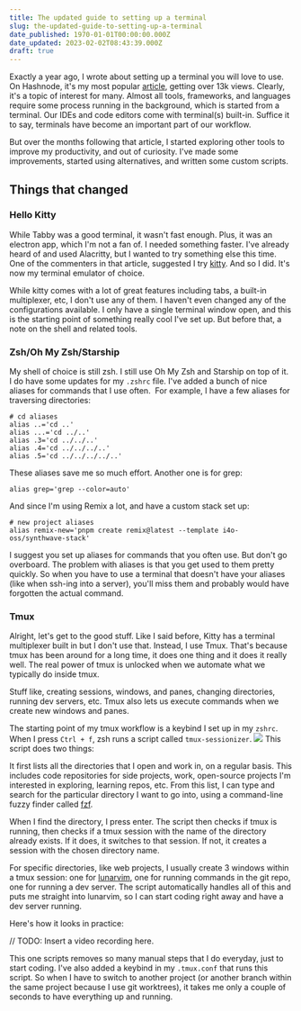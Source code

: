 ```yaml
---
title: The updated guide to setting up a terminal
slug: the-updated-guide-to-setting-up-a-terminal
date_published: 1970-01-01T00:00:00.000Z
date_updated: 2023-02-02T08:43:39.000Z
draft: true
---
```


Exactly a year ago, I wrote about setting up a terminal you will love to use. On Hashnode, it's my most popular [article](https://ilango.hashnode.dev/setting-up-a-terminal-you-will-love-to-use), getting over 13k views. Clearly, it's a topic of interest for many. Almost all tools, frameworks, and languages require some process running in the background, which is started from a terminal. Our IDEs and code editors come with terminal(s) built-in. Suffice it to say, terminals have become an important part of our workflow.

But over the months following that article, I started exploring other tools to improve my productivity, and out of curiosity. I've made some improvements, started using alternatives, and written some custom scripts.

## Things that changed

### Hello Kitty

While Tabby was a good terminal, it wasn't fast enough. Plus, it was an electron app, which I'm not a fan of. I needed something faster. I've already heard of and used Alacritty, but I wanted to try something else this time. One of the commenters in that article, suggested I try [kitty](https://sw.kovidgoyal.net/kitty/). And so I did. It's now my terminal emulator of choice.

While kitty comes with a lot of great features including tabs, a built-in multiplexer, etc, I don't use any of them. I haven't even changed any of the configurations available. I only have a single terminal window open, and this is the starting point of something really cool I've set up. But before that, a note on the shell and related tools.

### Zsh/Oh My Zsh/Starship

My shell of choice is still zsh. I still use Oh My Zsh and Starship on top of it. I do have some updates for my `.zshrc` file. I've added a bunch of nice aliases for commands that I use often.  For example, I have a few aliases for traversing directories:

    # cd aliases
    alias ..='cd ..'
    alias ...='cd ../..'
    alias .3='cd ../../..'
    alias .4='cd ../../../..'
    alias .5='cd ../../../../..'

These aliases save me so much effort. Another one is for grep:

    alias grep='grep --color=auto'

And since I'm using Remix a lot, and have a custom stack set up:

    # new project aliases
    alias remix-new='pnpm create remix@latest --template i4o-oss/synthwave-stack'

I suggest you set up aliases for commands that you often use. But don't go overboard. The problem with aliases is that you get used to them pretty quickly. So when you have to use a terminal that doesn't have your aliases (like when ssh-ing into a server), you'll miss them and probably would have forgotten the actual command.

### Tmux

Alright, let's get to the good stuff. Like I said before, Kitty has a terminal multiplexer built in but I don't use that. Instead, I use Tmux. That's because tmux has been around for a long time, it does one thing and it does it really well. The real power of tmux is unlocked when we automate what we typically do inside tmux.

Stuff like, creating sessions, windows, and panes, changing directories, running dev servers, etc. Tmux also lets us execute commands when we create new windows and panes.

The starting point of my tmux workflow is a keybind I set up in my `zshrc`. When I press `Ctrl + f`, zsh runs a script called `tmux-sessionizer`.
![](__GHOST_URL__/content/images/2023/02/tmux-sessionizer-keybind.png)
This script does two things:

It first lists all the directories that I open and work in, on a regular basis. This includes code repositories for side projects, work, open-source projects I'm interested in exploring, learning repos, etc. From this list, I can type and search for the particular directory I want to go into, using a command-line fuzzy finder called [fzf](https://github.com/junegunn/fzf).

When I find the directory, I press enter. The script then checks if tmux is running, then checks if a tmux session with the name of the directory already exists. If it does, it switches to that session. If not, it creates a session with the chosen directory name.

For specific directories, like web projects, I usually create 3 windows within a tmux session: one for [lunarvim](https://www.lunarvim.org/), one for running commands in the git repo, one for running a dev server. The script automatically handles all of this and puts me straight into lunarvim, so I can start coding right away and have a dev server running.

Here's how it looks in practice:

// TODO: Insert a video recording here.

This one scripts removes so many manual steps that I do everyday, just to start coding. I've also added a keybind in my `.tmux.conf` that runs this script. So when I have to switch to another project (or another branch within the same project because I use git worktrees), it takes me only a couple of seconds to have everything up and running.
